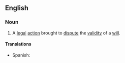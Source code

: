 ==English==

===Noun===
{{en-noun|head=[[will]] [[contest]]}}

# {{context|legal}} A [[legal]] [[action]] brought to [[dispute]] the [[validity]] of a [[will]].

====Translations====
{{trans-top|legal action brought to dispute the validity of a will}}
* Spanish: {{t-|es|litigación sobre un testamento|f}}
{{trans-mid}}
{{trans-bottom}}